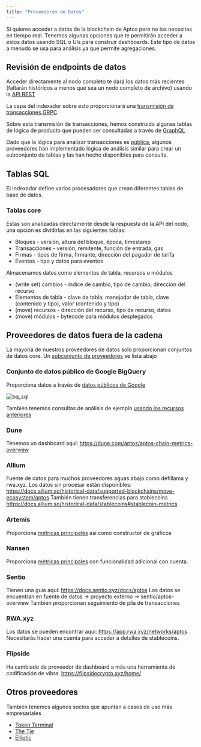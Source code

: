 ```yaml
---
title: "Proveedores de Datos"
---
```


Si quieres acceder a datos de la blockchain de Aptos pero no los necesitas en tiempo real.
Tenemos algunas opciones que te permitirán acceder a estos datos usando SQL o UIs para construir dashboards.
Este tipo de datos a menudo se usa para análisis ya que permite agregaciones.

## Revisión de endpoints de datos

Acceder directamente al nodo completo te dará los datos más recientes (faltarán históricos a menos que sea un nodo completo de archivo) usando la [API REST](/build/apis.mdx#aptos-fullnode)

La capa del indexador sobre esto proporcionará una [transmisión de transacciones GRPC](/build/indexer/txn-stream/aptos-hosted-txn-stream)

Sobre esta transmisión de transacciones, hemos construido algunas tablas de lógica de producto que pueden ser consultadas a través de [GraphQL](/build/indexer/)

Dado que la lógica para analizar transacciones es [pública](https://github.com/aptos-labs/aptos-indexer-processors-v2), algunos proveedores han implementado lógica de análisis similar para crear un subconjunto de tablas y las han hecho disponibles para consulta.

## Tablas SQL

El Indexador define varios procesadores que crean diferentes tablas de base de datos.

### Tablas core

Estas son analizadas directamente desde la respuesta de la API del nodo, una opción es dividirlas en las siguientes tablas:

- Bloques - versión, altura del bloque, época, timestamp
- Transacciones - versión, remitente, función de entrada, gas
- Firmas - tipos de firma, firmante, dirección del pagador de tarifa
- Eventos - tipo y datos para eventos

Almacenamos datos como elementos de tabla, recursos o módulos

- (write set) cambios - índice de cambio, tipo de cambio, dirección del recurso
- Elementos de tabla - clave de tabla, manejador de tabla, clave (contenido y tipo), valor (contenido y tipo)
- (move) recursos - dirección del recurso, tipo de recurso, datos
- (move) módulos - bytecode para módulos desplegados

## Proveedores de datos fuera de la cadena

La mayoría de nuestros proveedores de datos solo proporcionan conjuntos de datos core.
Un [subconjunto de proveedores](https://aptosfoundation.org/currents/aptos-on-chain-data-capabilities-with-dune-nansen-and-other-providers) se lista abajo

### Conjunto de datos público de Google BigQuery

Proporciona datos a través de [datos públicos de Google](https://console.cloud.google.com/marketplace/product/bigquery-public-data/crypto-aptos-mainnet-us)

![bq\_sql](~/images/screenshots/bq_sql.png)

También tenemos consultas de análisis de ejemplo [usando los recursos anteriores](https://github.com/aptos-labs/explorer/tree/main/analytics)

### Dune

Tenemos un dashboard aquí: https://dune.com/aptos/aptos-chain-metrics-overview

### Allium

Fuente de datos para muchos proveedores aguas abajo como defillama y rwa.xyz. Los datos sin procesar están disponibles: https://docs.allium.so/historical-data/supported-blockchains/move-ecosystem/aptos
También tienen transferencias para stablecoins https://docs.allium.so/historical-data/stablecoins#stablecoin-metrics

### Artemis

Proporciona [métricas principales](https://app.artemis.xyz/asset/aptos) así como constructor de gráficos

### Nansen

Proporciona [métricas principales](https://app.nansen.ai/macro/blockchains?chain=aptos) con funcionalidad adicional con cuenta.

### Sentio

Tienen una guía aquí: https://docs.sentio.xyz/docs/aptos
Los datos se encuentran en fuente de datos -> proyecto externo -> sentio/aptos-overview
También proporcionan seguimiento de pila de transacciones

### RWA.xyz

Los datos se pueden encontrar aquí: https://app.rwa.xyz/networks/aptos
Necesitarás hacer una cuenta para acceder a detalles de stablecoins.

### Flipside

Ha cambiado de proveedor de dashboard a más una herramienta de codificación de vibra. https://flipsidecrypto.xyz/home/

## Otros proveedores

También tenemos algunos socios que apuntan a casos de uso más empresariales

- [Token Terminal](https://tokenterminal.com/resources/articles/aptos-data-partnership)
- [The Tie](https://www.thetie.io/insights/news/introducing-aptos-ecosystem-dashboard-and-on-chain-data/)
- [Elliptic](https://www.elliptic.co/media-center/elliptic-partners-with-aptos-foundation-as-a-data-integration-provider-to-offer-compliance-screening-and-risk-services-for-aptos-network)
